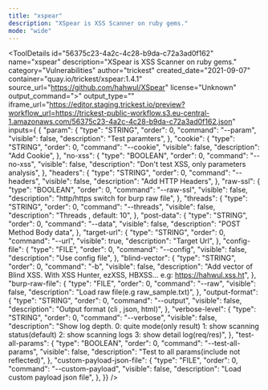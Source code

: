 ```yaml
---
title: "xspear"
description: "XSpear is XSS Scanner on ruby gems."
mode: "wide"
---
```



<ToolDetails
  id="56375c23-4a2c-4c28-b9da-c72a3ad0f162"
  name="xspear"
  description="XSpear is XSS Scanner on ruby gems."
  category="Vulnerabilities"
  author="trickest"
  created_date="2021-09-07"
  container="quay.io/trickest/xspear:1.4.1"
  source_url="https://github.com/hahwul/XSpear"
  license="Unknown"
  output_command=">"
  output_type=""
  iframe_url="https://editor.staging.trickest.io/preview?workflow_url=https://trickest-public-workflow.s3.eu-central-1.amazonaws.com/56375c23-4a2c-4c28-b9da-c72a3ad0f162.json"
  inputs={ {
  "param": {
    "type": "STRING",
    "order": 0,
    "command": "--param",
    "visible": false,
    "description": "Test paramters",
  },
  "cookie": {
    "type": "STRING",
    "order": 0,
    "command": "--cookie",
    "visible": false,
    "description": "Add Cookie",
  },
  "no-xss": {
    "type": "BOOLEAN",
    "order": 0,
    "command": "--no-xss",
    "visible": false,
    "description": "Don't test XSS, only parameters analysis",
  },
  "headers": {
    "type": "STRING",
    "order": 0,
    "command": "--headers",
    "visible": false,
    "description": "Add HTTP Headers",
  },
  "raw-ssl": {
    "type": "BOOLEAN",
    "order": 0,
    "command": "--raw-ssl",
    "visible": false,
    "description": "http/https switch for burp raw file",
  },
  "threads": {
    "type": "STRING",
    "order": 0,
    "command": "--threads",
    "visible": false,
    "description": "Threads , default: 10",
  },
  "post-data": {
    "type": "STRING",
    "order": 0,
    "command": "--data",
    "visible": false,
    "description": "POST Method Body data",
  },
  "target-url": {
    "type": "STRING",
    "order": 0,
    "command": "--url",
    "visible": true,
    "description": "Target Url",
  },
  "config-file": {
    "type": "FILE",
    "order": 0,
    "command": "--config",
    "visible": false,
    "description": "Use config file",
  },
  "blind-vector": {
    "type": "STRING",
    "order": 0,
    "command": "-b",
    "visible": false,
    "description": "Add vector of Blind XSS. With XSS Hunter, ezXSS, HBXSS... e.g: https://hahwul.xss.ht",
  },
  "burp-raw-file": {
    "type": "FILE",
    "order": 0,
    "command": "--raw",
    "visible": false,
    "description": "Load raw file(e.g raw_sample.txt)",
  },
  "output-format": {
    "type": "STRING",
    "order": 0,
    "command": "--output",
    "visible": false,
    "description": "Output format (cli , json, html)",
  },
  "verbose-level": {
    "type": "STRING",
    "order": 0,
    "command": "--verbose",
    "visible": false,
    "description": "Show log depth. 0: quite mode(only result) 1: show scanning status(default) 2: show scanning logs 3: show detail log(req/res)",
  },
  "test-all-params": {
    "type": "BOOLEAN",
    "order": 0,
    "command": "--test-all-params",
    "visible": false,
    "description": "Test to all params(include not reflected)",
  },
  "custom-payload-json-file": {
    "type": "FILE",
    "order": 0,
    "command": "--custom-payload",
    "visible": false,
    "description": "Load custom payload json file",
  },
}}
/>